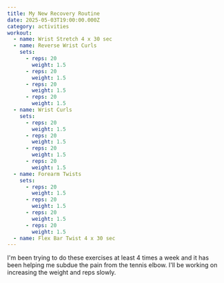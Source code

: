 ```yaml
---
title: My New Recovery Routine
date: 2025-05-03T19:00:00.000Z
category: activities
workout:
  - name: Wrist Stretch 4 x 30 sec
  - name: Reverse Wrist Curls
    sets:
      - reps: 20
        weight: 1.5
      - reps: 20
        weight: 1.5
      - reps: 20
        weight: 1.5
      - reps: 20
        weight: 1.5
  - name: Wrist Curls
    sets:
      - reps: 20
        weight: 1.5
      - reps: 20
        weight: 1.5
      - reps: 20
        weight: 1.5
      - reps: 20
        weight: 1.5
  - name: Forearm Twists
    sets:
      - reps: 20
        weight: 1.5
      - reps: 20
        weight: 1.5
      - reps: 20
        weight: 1.5
      - reps: 20
        weight: 1.5
  - name: Flex Bar Twist 4 x 30 sec
---
```


I'm been trying to do these exercises at least 4 times a week and it has been helping me subdue the pain from the tennis elbow. I'll be working on increasing the weight and reps slowly.
